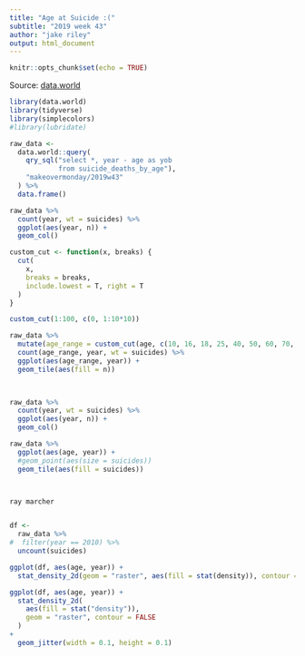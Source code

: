 ```yaml
---
title: "Age at Suicide :("
subtitle: "2019 week 43"
author: "jake riley"
output: html_document
---
```

  
  ```r
knitr::opts_chunk$set(echo = TRUE)
```

Source: [data.world](https://data.world/makeovermonday/2019w43)

```r
library(data.world)
library(tidyverse)
library(simplecolors)
#library(lubridate)

raw_data <-
  data.world::query(
    qry_sql("select *, year - age as yob 
            from suicide_deaths_by_age"),
    "makeovermonday/2019w43"
  ) %>% 
  data.frame()

raw_data %>% 
  count(year, wt = suicides) %>% 
  ggplot(aes(year, n)) +
  geom_col()

custom_cut <- function(x, breaks) {
  cut(
    x,
    breaks = breaks,
    include.lowest = T, right = T
  )
}

custom_cut(1:100, c(0, 1:10*10))

raw_data %>% 
  mutate(age_range = custom_cut(age, c(10, 16, 18, 25, 40, 50, 60, 70, 80))) %>% 
  count(age_range, year, wt = suicides) %>% 
  ggplot(aes(age_range, year)) +
  geom_tile(aes(fill = n))


  
raw_data %>% 
  count(year, wt = suicides) %>% 
  ggplot(aes(year, n)) +
  geom_col()

raw_data %>% 
  ggplot(aes(age, year)) +
  #geom_point(aes(size = suicides))
  geom_tile(aes(fill = suicides))



ray marcher


df <-
  raw_data %>%
#  filter(year == 2010) %>% 
  uncount(suicides)

ggplot(df, aes(age, year)) +
  stat_density_2d(geom = "raster", aes(fill = stat(density)), contour = FALSE)

ggplot(df, aes(age, year)) +
  stat_density_2d(
    aes(fill = stat("density")), 
    geom = "raster", contour = FALSE
  ) 
+
  geom_jitter(width = 0.1, height = 0.1)


```